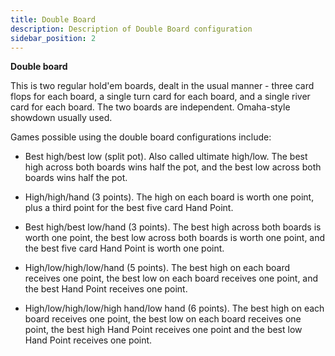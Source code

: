 ```yaml
---
title: Double Board
description: Description of Double Board configuration
sidebar_position: 2
---
```



**Double board**

This is two regular hold'em boards, dealt in the usual manner - three
card flops for each board, a single turn card for each board, and a
single river card for each board. The two boards are independent.
Omaha-style showdown usually used.

Games possible using the double board configurations include:

- Best high/best low (split pot). Also called ultimate high/low. The
  best high across both boards wins half the pot, and the best low
  across both boards wins half the pot.

- High/high/hand (3 points). The high on each board is worth one point,
  plus a third point for the best five card Hand Point.

- Best high/best low/hand (3 points). The best high across both boards
  is worth one point, the best low across both boards is worth one
  point, and the best five card Hand Point is worth one point.

- High/low/high/low/hand (5 points). The best high on each board
  receives one point, the best low on each board receives one point, and
  the best Hand Point receives one point.

- High/low/high/low/high hand/low hand (6 points). The best high on each
  board receives one point, the best low on each board receives one
  point, the best high Hand Point receives one point and the best low
  Hand Point receives one point.

<PokerBoardViewer configPath="/data/boards/double-board.json" />